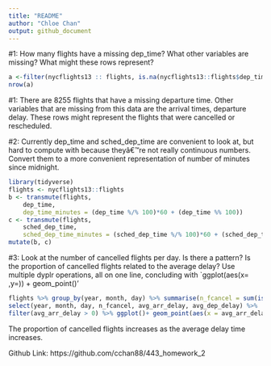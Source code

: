 ```yaml
---
title: "README"
author: "Chloe Chan"
output: github_document
---
```



#1: How many flights have a missing dep_time? What other variables are missing? What might these rows represent?

```r
a <-filter(nycflights13 :: flights, is.na(nycflights13::flights$dep_time))
nrow(a)


```

#1: There are 8255 flights that have a missing departure time. Other variables that are missing from this data are the arrival times, departure delay. These rows might represent the flights that were cancelled or rescheduled. 


#2: Currently dep_time and sched_dep_time are convenient to look at, but hard to compute with because theyâ€™re not really continuous numbers. Convert them to a more convenient representation of number of minutes since midnight.

```r
library(tidyverse)
flights <- nycflights13::flights
b <- transmute(flights,
    dep_time,
    dep_time_minutes = (dep_time %/% 100)*60 + (dep_time %% 100))
c <- transmute(flights,
    sched_dep_time,
    sched_dep_time_minutes = (sched_dep_time %/% 100)*60 + (sched_dep_time %% 100))
mutate(b, c)

```


#3: Look at the number of cancelled flights per day. Is there a pattern? Is the proportion of cancelled flights related to the average delay? Use multiple dyplr operations, all on one line, concluding with `ggplot(aes(x= ,y=)) + geom_point()'

```r
flights %>% group_by(year, month, day) %>% summarise(n_fcancel = sum(is.na(air_time) | air_time == 0),avg_arr_delay = mean(arr_delay, na.rm = TRUE), avg_dep_delay = mean(dep_delay, na.rm = TRUE) ) %>%
select(year, month, day, n_fcancel, avg_arr_delay, avg_dep_delay) %>%
filter(avg_arr_delay > 0) %>% ggplot()+ geom_point(aes(x = avg_arr_delay, y = n_fcancel, color = "red"))+ geom_point(aes(x = avg_dep_delay, y = n_fcancel,color =  "blue")) 

```

The proportion of cancelled flights increases as the average delay time increases. 

Github Link: https://github.com/cchan88/443_homework_2



